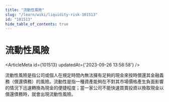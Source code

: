 ```yaml
---
title: "流動性風險"
slug: "/learn/wiki/liquidity-risk-101513"
id: "101513"
hide_table_of_contents: true
---
```



# 流動性風險

<ArticleMeta id={101513} updatedAt={'2023-09-26 13:58:58'} />
<div className='border-solid border-b border-t-0 my-4 border-[var(--ifm-color-gray-300)]' />

流動性風險是指公司或個人在規定時間內無法擁有足夠的現金來按時償還其金融義務（償還債務）的風險。流動性是指一種資產能夠在不對其市場價格產生負面影響的情況下迅速轉換為現金的便捷程度；當一家公司不能快速買賣投資以換取現金以償還債務時，就會出現流動性風險。
